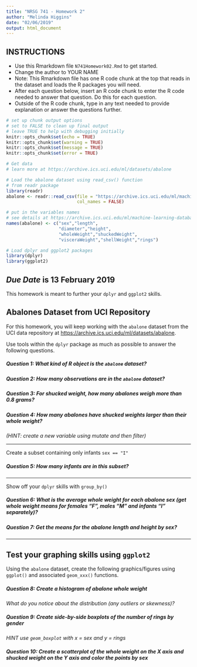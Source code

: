 ```yaml
---
title: "NRSG 741 - Homework 2"
author: "Melinda Higgins"
date: "02/06/2019"
output: html_document
---
```


## INSTRUCTIONS

* Use this Rmarkdown file `N741Homework02.Rmd` to get started.
* Change the author to YOUR NAME
* Note: This Rmarkdown file has one R code chunk at the top that reads in the dataset and loads the R packages you will need.
* After each question below, insert an R code chunk to enter the R code needed to answer that question. Do this for each question.
* Outside of the R code chunk, type in any text needed to provide explanation or answer the questions further.

```r
# set up chunk output options
# set to FALSE to clean up final output
# leave TRUE to help with debugging initially
knitr::opts_chunk$set(echo = TRUE)
knitr::opts_chunk$set(warning = TRUE)
knitr::opts_chunk$set(message = TRUE)
knitr::opts_chunk$set(error = TRUE)

# Get data
# learn more at https://archive.ics.uci.edu/ml/datasets/abalone

# Load the abalone dataset using read_csv() function
# from readr package
library(readr)
abalone <- readr::read_csv(file = "https://archive.ics.uci.edu/ml/machine-learning-databases/abalone/abalone.data",
                           col_names = FALSE)

# put in the variables names
# see details at https://archive.ics.uci.edu/ml/machine-learning-databases/abalone/abalone.names
names(abalone) <- c("sex","length",
                    "diameter","height",
                    "wholeWeight","shuckedWeight",
                    "visceraWeight","shellWeight","rings")

# Load dplyr and ggplot2 packages
library(dplyr)
library(ggplot2)
```

## *Due Date* is 13 February 2019

This homework is meant to further your `dplyr` and `ggplot2` skills. 

## Abalones Dataset from UCI Repository

For this homework, you will keep working with the `abalone` dataset from the UCI data repository at [https://archive.ics.uci.edu/ml/datasets/abalone](https://archive.ics.uci.edu/ml/datasets/abalone).

Use tools within the `dplyr` package as much as possible to answer the following questions.

##### **Question 1:** What kind of R object is the `abalone` dataset?

##### **Question 2:** How many observations are in the `abalone` dataset?

##### **Question 3:** For shucked weight, how many abalones weigh more than 0.8 grams?

##### **Question 4:** How many abalones have shucked weights larger than their whole weight? 

_(HINT: create a new variable using mutate and then filter)_

---

Create a subset containing only infants `sex == "I"`

##### **Question 5:** How many infants are in this subset?

---

Show off your `dplyr` skills with `group_by()`

##### **Question 6:** What is the average whole weight for each abalone sex (get whole weight means for females "F", males "M" and infants "I" separately)?

##### **Question 7:** Get the means for the abalone length and height by sex?

----

## Test your graphing skills using `ggplot2`

Using the `abalone` dataset, create the following graphics/figures using `ggplot()` and associated `geom_xxx()` functions.

##### **Question 8:** Create a histogram of abalone whole weight 

_What do you notice about the distribution (any outliers or skewness)?_

##### **Question 9:** Create side-by-side boxplots of the number of rings by gender 

_HINT use `geom_boxplot` with x = sex and y = rings_ 

##### **Question 10:** Create a scatterplot of the whole weight on the X axis and shucked weight on the Y axis and color the points by sex

